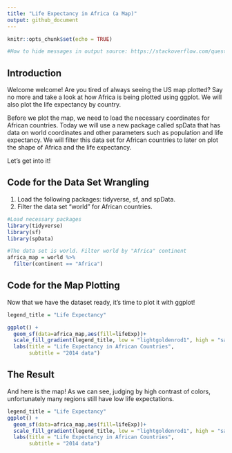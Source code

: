 ```yaml
---
title: "Life Expectancy in Africa (a Map)"
output: github_document
---
```


```r
knitr::opts_chunk$set(echo = TRUE)

#How to hide messages in output source: https://stackoverflow.com/questions/47710427/how-to-show-code-but-hide-output-in-rmarkdown

```

## Introduction

Welcome welcome! Are you tired of always seeing the US map plotted? Say no more and take a look at how Africa is being plotted using ggplot. We will also plot the life expectancy by country. 

Before we plot the map, we need to load the necessary coordinates for African countries. Today we will use a new package called spData that has data on world coordinates and other parameters such as population and life expectancy. We will filter this data set for African countries to later on plot the shape of Africa and the life expectancy.

Let's get into it!

## Code for the Data Set Wrangling

1. Load the following packages: tidyverse, sf, and spData. 
2. Filter the data set "world" for African countries.

```r

#Load necessary packages
library(tidyverse)
library(sf)
library(spData)

#The data set is world. Filter world by "Africa" continent
africa_map = world %>% 
  filter(continent == "Africa")
```

## Code for the Map Plotting

Now that we have the dataset ready, it's time to plot it with ggplot!

```r

legend_title = "Life Expectancy"

ggplot() +
  geom_sf(data=africa_map,aes(fill=lifeExp))+
  scale_fill_gradient(legend_title, low = "lightgoldenrod1", high = "saddlebrown", na.value = NA) +
  labs(title = "Life Expectancy in African Countries",
       subtitle = "2014 data")
```

## The Result

And here is the map! As we can see, judging by high contrast of colors, unfortunately many regions still have low life expectations.

```r

legend_title = "Life Expectancy"
ggplot() +
  geom_sf(data=africa_map,aes(fill=lifeExp))+
  scale_fill_gradient(legend_title, low = "lightgoldenrod1", high = "saddlebrown", na.value = NA) +
  labs(title = "Life Expectancy in African Countries",
       subtitle = "2014 data")
```




